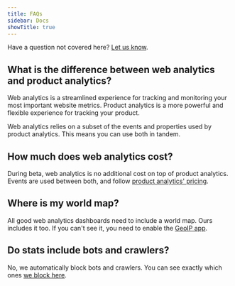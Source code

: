```yaml
---
title: FAQs
sidebar: Docs
showTitle: true
---
```



Have a question not covered here? [Let us know](http://app.posthog.com/home#supportModal).

## What is the difference between web analytics and product analytics?

Web analytics is a streamlined experience for tracking and monitoring your most important website metrics. Product analytics is a more powerful and flexible experience for tracking your product.

<ComparisonTable column1="Web analytics" column2="Product analytics">
  <ComparisonRow column1={"One, pre-built"} column2={"Unlimited, customizable"} feature="Dashboards" />
  <ComparisonRow column1={false} column2={true} feature="Custom insights" />
  <ComparisonRow column1={"Pageview, pageleave"} column2={"Any, custom"} feature="Events" />
  <ComparisonRow column1={"Limited, pre-defined"} column2={"Any, custom"} feature="Properties" />
  <ComparisonRow column1={"Small teams, marketers"} column2={"Engineering, product, data teams"} feature="Built for" />
  <ComparisonRow column1={"At-a-glance view of website traffic"} column2={"Analysis of product usage and user behavior"} feature="Use case" />
</ComparisonTable>

Web analytics relies on a subset of the events and properties used by product analytics. This means you can use both in tandem.

## How much does web analytics cost?

During beta, web analytics is no additional cost on top of product analytics. Events are used between both, and follow [product analytics' pricing](/pricing?product=product-analytics).

## Where is my world map?

All good web analytics dashboards need to include a world map. Ours includes it too. If you can't see it, you need to enable the [GeoIP app](https://app.posthog.com/project/apps/74).

## Do stats include bots and crawlers?

No, we automatically block bots and crawlers. You can see exactly which ones [we block here](https://github.com/PostHog/posthog-js/blob/master/src/utils/blocked-uas.ts).